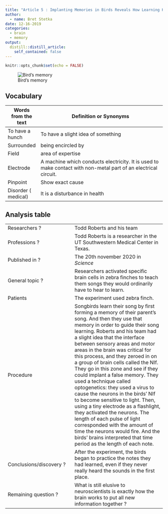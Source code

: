 ```yaml
---
title: "Article 5 : Implanting Memories in Birds Reveals How Learning Happens"
author:
  - name: Bret Stetka
date: 12-16-2019
categories:
  - brain
  - memory
output:
  distill::distill_article:
    self_contained: false
---
```


```r
knitr::opts_chunk$set(echo = FALSE)
```

![Bird's memory](https://static.scientificamerican.com/sciam/cache/file/FAB11FF6-7AB2-4092-9C63BDC5D7B2E1E2_source.jpg?w=590&h=800&644AC131-B768-4D46-BA22BAA282FBF880)

## Vocabulary

| Words from the text |  Definition or Synonyms                                                                  |
| ------------------- | ---------------------------------------------------------------------------------------- |
| To have a hunch  | To have a slight idea of something |
| Surrounded |being encircled by |
| Field | area of expertise |
| Electrode |  A machine which conducts electricity. It is used to make contact with non-metal part of an electrical circuit. |
| Pinpoint | Show exact cause  |
| Disorder ( medical) | It is a disturbance in health |


## Analysis table

|                        |                                |
|------------------------|--------------------------------|
| Researchers ?                | Todd Roberts and his team |
| Professions ?                 |  Todd Roberts is a researcher in the UT Southwestern Medical Center in Texas.|
| Published in ?                |  The 20th november 2020 in *Science*                          |
| General topic ?               | Researchers activated specific brain cells in zebra finches to teach them songs they would ordinarily have to hear to learn.|
| Patients                      | The experiment used zebra finch.                  |
| Procedure                     |  Songbirds learn their song by first forming a memory of their parent’s song. And then they use that memory in order to guide their song learning. Roberts and his team  had a slight idea that the interface between sensory areas and motor areas in the brain was critical for this process, and they zeroed in on a group of brain cells called the NIf. They go in this zone and see if they could implant a false memory.  They used a technique called optogenetics: they used a virus to cause the neurons in the birds’ NIf to become sensitive to light. Then, using a tiny electrode as a flashlight, they activated the neurons. The length of each pulse of light corresponded with the amount of time the neurons would fire. And the birds’ brains interpreted that time period as the length of each note. |
| Conclusions/discovery ?       |  After the experiment, the birds began to practice the notes they had learned, even if they never really heard the sounds in the first place.   |
| Remaining question ? |  What is still elusive to neuroscientists is exactly how the brain works to put all new information together ?  | 

